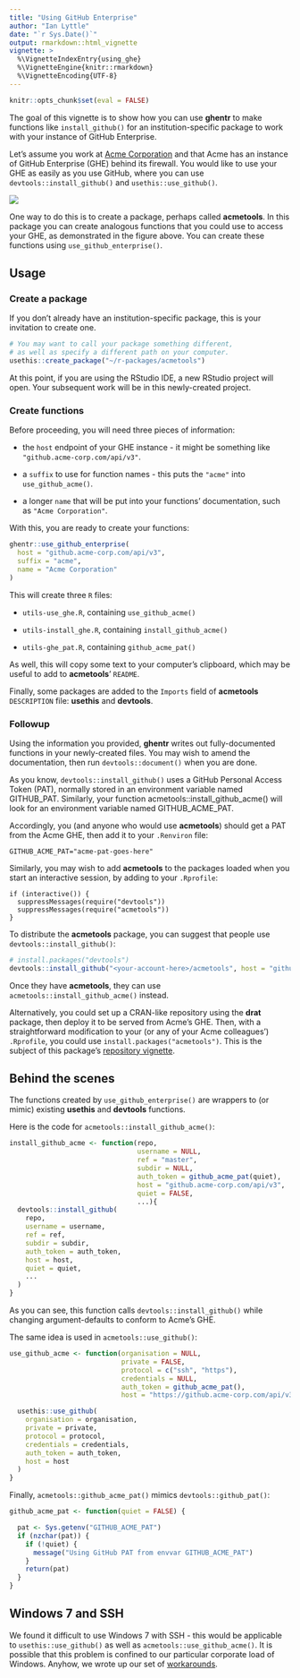 ```yaml
---
title: "Using GitHub Enterprise"
author: "Ian Lyttle"
date: "`r Sys.Date()`"
output: rmarkdown::html_vignette
vignette: >
  %\VignetteIndexEntry{using_ghe}
  %\VignetteEngine{knitr::rmarkdown}
  %\VignetteEncoding{UTF-8}
---
```


```r
knitr::opts_chunk$set(eval = FALSE)
```

The goal of this vignette is to show how you can use **ghentr** to make functions like `install_github()` for an institution-specific package to work with your instance of GitHub Enterprise. 

Let's assume you work at [Acme Corporation](https://en.wikipedia.org/wiki/Acme_Corporation) and that Acme has an instance of GitHub Enterprise (GHE) behind its firewall. You would like to use your GHE as easily as you use GitHub, where you can use `devtools::install_github()` and `usethis::use_github()`.

![](img/ghe_motivation.png)

One way to do this is to create a package, perhaps called **acmetools**. In this package you can create analogous functions that you could use to access your GHE, as demonstrated in the figure above. You can create these functions using `use_github_enterprise()`.

## Usage

### Create a package

If you don't already have an institution-specific package, this is your invitation to create one.

```r
# You may want to call your package something different,
# as well as specify a different path on your computer.
usethis::create_package("~/r-packages/acmetools")
```

At this point, if you are using the RStudio IDE, a new RStudio project will open. Your subsequent work will be in this newly-created project.

### Create functions

Before proceeding, you will need three pieces of information:

- the `host` endpoint of your GHE instance - it might be something like `"github.acme-corp.com/api/v3"`.

- a `suffix` to use for function names - this puts the `"acme"` into `use_github_acme()`.

- a longer `name` that will be put into your functions' documentation, such as `"Acme Corporation"`.

With this, you are ready to create your functions:

```r
ghentr::use_github_enterprise(
  host = "github.acme-corp.com/api/v3",
  suffix = "acme",
  name = "Acme Corporation"
)
```

This will create three `R` files:

- `utils-use_ghe.R`, containing `use_github_acme()`

- `utils-install_ghe.R`, containing `install_github_acme()`

- `utils-ghe_pat.R`, containing `github_acme_pat()`

As well, this will copy some text to your computer's clipboard, which may be useful to add to **acmetools**' `README`.

Finally, some packages are added to the `Imports` field of **acmetools** `DESCRIPTION` file: **usethis** and **devtools**.

### Followup

Using the information you provided, **ghentr** writes out fully-documented functions in your newly-created files. You may wish to amend the documentation, then run `devtools::document()` when you are done.

As you know, `devtools::install_github()` uses a GitHub Personal Access Token (PAT), normally stored in an environment variable named GITHUB_PAT. Similarly, your function acmetools::install_github_acme() will look for an environment variable named GITHUB_ACME_PAT. 

Accordingly, you (and anyone who would use **acmetools**) should get a PAT from the Acme GHE, then add it to your `.Renviron` file:

```
GITHUB_ACME_PAT="acme-pat-goes-here"
```

Similarly, you may wish to add **acmetools** to the packages loaded when you start an interactive session, by adding to your `.Rprofile`:

```
if (interactive()) {
  suppressMessages(require("devtools"))
  suppressMessages(require("acmetools"))
}
```

To distribute the **acmetools** package, you can suggest that people use `devtools::install_github()`:

```r
# install.packages("devtools")
devtools::install_github("<your-account-here>/acmetools", host = "github.acme-corp.com/api/v3")
```

Once they have **acmetools**, they can use `acmetools::install_github_acme()` instead.

Alternatively, you could set up a CRAN-like repository using the **drat** package, then deploy it to be served from Acme's GHE. Then, with a straightforward modification to your (or any of your Acme colleagues') `.Rprofile`, you could use `install.packages("acmetools")`. This is the subject of this package's [repository vignette](using_repository.html).  

## Behind the scenes

The functions created by `use_github_enterprise()` are wrappers to (or mimic) existing **usethis** and **devtools** functions.

Here is the code for `acmetools::install_github_acme()`:

```r
install_github_acme <- function(repo,
                                username = NULL,
                                ref = "master",
                                subdir = NULL,
                                auth_token = github_acme_pat(quiet),
                                host = "github.acme-corp.com/api/v3",
                                quiet = FALSE,
                                ...){
  devtools::install_github(
    repo,
    username = username,
    ref = ref,
    subdir = subdir,
    auth_token = auth_token,
    host = host,
    quiet = quiet,
    ...
  )
}
```

As you can see, this function calls `devtools::install_github()` while changing argument-defaults to conform to Acme's GHE.

The same idea is used in `acmetools::use_github()`:

```r
use_github_acme <- function(organisation = NULL,
                            private = FALSE,
                            protocol = c("ssh", "https"),
                            credentials = NULL,
                            auth_token = github_acme_pat(),
                            host = "https://github.acme-corp.com/api/v3") {

  usethis::use_github(
    organisation = organisation,
    private = private,
    protocol = protocol,
    credentials = credentials,
    auth_token = auth_token,
    host = host
  )
}
```

Finally, `acmetools::github_acme_pat()` mimics `devtools::github_pat()`:

```r
github_acme_pat <- function(quiet = FALSE) {

  pat <- Sys.getenv("GITHUB_ACME_PAT")
  if (nzchar(pat)) {
    if (!quiet) {
      message("Using GitHub PAT from envvar GITHUB_ACME_PAT")
    }
    return(pat)
  }
}
```

## Windows 7 and SSH

We found it difficult to use Windows 7 with SSH - this would be applicable to `usethis::use_github()` as well as `acmetools::use_github_acme()`. It is possible that this problem is confined to our particular corporate load of Windows. Anyhow, we wrote up our set of [workarounds](https://ijlyttle.github.io/ghentr/articles/workarounds.html#windows-7-and-ssh).

